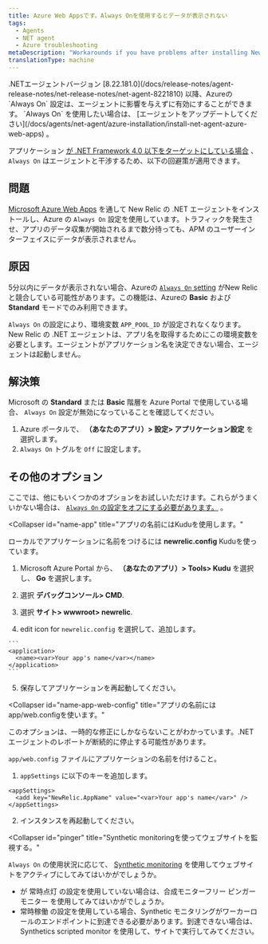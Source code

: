```yaml
---
title: Azure Web Appsです。Always Onを使用するとデータが表示されない
tags:
  - Agents
  - NET agent
  - Azure troubleshooting
metaDescription: "Workarounds if you have problems after installing New Relic's .NET agent on a Windows Azure Web App."
translationType: machine
---
```


<Callout variant="important">
  .NETエージェントバージョン [8.22.181.0](/docs/release-notes/agent-release-notes/net-release-notes/net-agent-8221810) 以降、Azureの `Always On` 設定は、エージェントに影響を与えずに有効にすることができます。 `Always On` を使用したい場合は、 [エージェントをアップデートしてください](/docs/agents/net-agent/azure-installation/install-net-agent-azure-web-apps) 。

  アプリケーション [が .NET Framework 4.0 以下をターゲットにしている場合](/docs/agents/net-agent/troubleshooting/technical-support-net-framework-40-or-lower) 、 `Always On` はエージェントと干渉するため、以下の回避策が適用できます。
</Callout>

## 問題

[Microsoft Azure Web Apps](/docs/agents/net-agent/azure-installation/install-app-azure-web-apps) を通して New Relic の .NET エージェントをインストールし、Azure の `Always On` 設定を使用しています。トラフィックを発生させ、アプリのデータ収集が開始されるまで数分待っても、APM のユーザーインターフェイスにデータが表示されません。

## 原因

5分以内にデータが表示されない場合、Azureの [`Always On` setting](https://azure.microsoft.com/en-us/documentation/articles/web-sites-create-web-jobs/) がNew Relicと競合している可能性があります。この機能は、Azureの **Basic** および **Standard** モードでのみ利用できます。

`Always On` の設定により、環境変数 `APP_POOL_ID` が設定されなくなります。New Relic の .NET エージェントは、アプリ名を取得するためにこの環境変数を必要とします。エージェントがアプリケーション名を決定できない場合、エージェントは起動しません。

## 解決策

Microsoft の **Standard** または **Basic** 階層を Azure Portal で使用している場合、 `Always On` 設定が無効になっていることを確認してください。

1. Azure ポータルで、 **（あなたのアプリ）> 設定> アプリケーション設定** を選択します。
2. `Always On` トグルを `Off` に設定します。

## その他のオプション

ここでは、他にもいくつかのオプションをお試しいただけます。これらがうまくいかない場合は、 [`Always On` の設定をオフにする必要があります。](#solution) 。

<Collapser
  id="name-app"
  title="アプリの名前にはKuduを使用します。"
>
  ローカルでアプリケーションに名前をつけるには **newrelic.config** Kuduを使っています。

  1. Microsoft Azure Portal から、 **（あなたのアプリ）> Tools> Kudu** を選択し、 **Go** を選択します。

  2. 選択 **デバッグコンソール> CMD**.

  3. 選択 **サイト> wwwroot> newrelic**.

  4. edit <Icon name="fe-edit-2"/>icon for `newrelic.config` を選択して、追加します。

    ```
    <application>
      <name><var>Your app's name</var></name>
    </application>
    ```

  5. 保存してアプリケーションを再起動してください。
</Collapser>

<Collapser
  id="name-app-web-config"
  title="アプリの名前にはapp/web.configを使います。"
>
  <Callout variant="important">
    このオプションは、一時的な修正にしかならないことがわかっています。.NETエージェントのレポートが断続的に停止する可能性があります。
  </Callout>

  `app/web.config` ファイルにアプリケーションの名前を付けること。

  1. `appSettings` に以下のキーを追加します。

```
<appSettings>
  <add key="NewRelic.AppName" value="<var>Your app's name</var>" />
</appSettings>
```

  2. インスタンスを再起動してください。
</Collapser>

<Collapser
  id="pinger"
  title="Synthetic monitoringを使ってウェブサイトを監視する。"
>
  `Always On` の使用状況に応じて、 [Synthetic monitoring](/docs/synthetics/new-relic-synthetics/getting-started/introduction-new-relic-synthetics) を使用してウェブサイトをアクティブにしてみてはいかがでしょうか。

  * が 常時点灯 の設定を使用していない場合は、合成モニターフリー ピンガーモニター を使用してみてはいかがでしょうか。
  * 常時稼働 の設定を使用している場合、Synthetic モニタリングがワーカーロールのエンドポイントに到達できる必要があります。到達できない場合は、 Synthetics scripted monitor を使用して、サイトで実行してみてください。
</Collapser>

